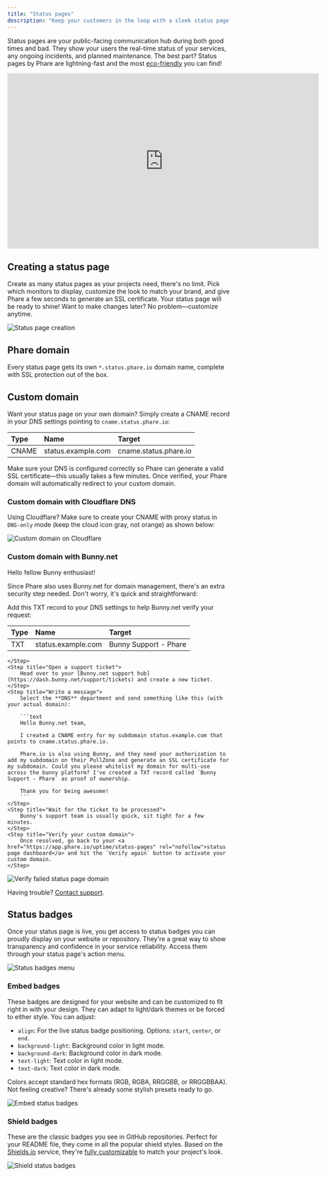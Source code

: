 ```yaml
---
title: "Status pages"
description: "Keep your customers in the loop with a sleek status page. Build trust with transparent communication on incidents and maintenance periods."
---
```


Status pages are your public-facing communication hub during both good times and bad. They show your users the real-time status of your services, any ongoing incidents, and planned maintenance. The best part? Status pages by Phare are lightning-fast and the most [eco-friendly](https://www.websitecarbon.com/website/status-phare-io/) you can find!

<Frame>
    <iframe
        width="704"
        height="396"
        frameborder="0"
        title="Create a status page"
        src="https://iframe.mediadelivery.net/embed/238508/dc0fe30e-efbe-4192-a05c-5a0e6c1d5802?autoplay=false&loop=true&muted=true&preload=true&responsive=true"
        loading="lazy"
        allow="accelerometer;gyroscope;autoplay;encrypted-media;picture-in-picture;fullscreen"
        allowfullscreen
    ></iframe>
</Frame>

## Creating a status page

Create as many status pages as your projects need, there's no limit. Pick which monitors to display, customize the look to match your brand, and give Phare a few seconds to generate an SSL certificate. Your status page will be ready to shine! Want to make changes later? No problem—customize anytime.

<Frame>
    <img
        src="/images/uptime/status-pages/status-pages-creation.webp"
        alt="Status page creation"
    />
</Frame>

## Phare domain

Every status page gets its own `*.status.phare.io` domain name, complete with SSL protection out of the box.

## Custom domain

Want your status page on your own domain? Simply create a CNAME record in your DNS settings pointing to `cname.status.phare.io`:

| Type  | Name               | Target                |
| :---- | :----------------- | :-------------------- |
| CNAME | status.example.com | cname.status.phare.io |

Make sure your DNS is configured correctly so Phare can generate a valid SSL certificate—this usually takes a few minutes. Once verified, your Phare domain will automatically redirect to your custom domain.

### Custom domain with Cloudflare DNS

Using Cloudflare? Make sure to create your CNAME with proxy status in `DNS-only` mode (keep the cloud icon gray, not orange) as shown below:

<Frame>
    <img
        src="/images/uptime/status-pages/custom-domain-cloudflare.webp"
        alt="Custom domain on Cloudflare"
    />
</Frame>

### Custom domain with Bunny.net

Hello fellow Bunny enthusiast!

Since Phare also uses Bunny.net for domain management, there's an extra security step needed. Don't worry, it's quick and straightforward:

<Steps>
    <Step title="Create a TXT record">
        Add this TXT record to your DNS settings to help Bunny.net verify your request:

| Type | Name               | Target                |
| :--- | :----------------- | :-------------------- |
| TXT  | status.example.com | Bunny Support - Phare |

    </Step>
    <Step title="Open a support ticket">
        Head over to your [Bunny.net support hub](https://dash.bunny.net/support/tickets) and create a new ticket.
    </Step>
    <Step title="Write a message">
        Select the **DNS** department and send something like this (with your actual domain):

        ```text
        Hello Bunny.net team,

        I created a CNAME entry for my subdomain status.example.com that points to cname.status.phare.io.

        Phare.io is also using Bunny, and they need your authorization to add my subdomain on their PullZone and generate an SSL certificate for my subdomain. Could you please whitelist my domain for multi-use across the bunny platform? I've created a TXT record called `Bunny Support - Phare` as proof of ownership.

        Thank you for being awesome!
        ```
    </Step>
    <Step title="Wait for the ticket to be processed">
        Bunny's support team is usually quick, sit tight for a few minutes.
    </Step>
    <Step title="Verify your custom domain">
        Once resolved, go back to your <a href="https://app.phare.io/uptime/status-pages" rel="nofollow">status page dashboard</a> and hit the `Verify again` button to activate your custom domain.
    </Step>

</Steps>

<Frame>
    <img
        src="/images/uptime/status-pages/verify-failed-status-page-domain.webp"
        alt="Verify failed status page domain"
    />
</Frame>

Having trouble? [Contact support](https://phare.io/contact).

## Status badges

Once your status page is live, you get access to status badges you can proudly display on your website or repository. They're a great way to show transparency and confidence in your service reliability. Access them through your status page's action menu.

<Frame>
    <img
        src="/images/uptime/status-pages/status-badges-menu.webp"
        alt="Status badges menu"
    />
</Frame>

### Embed badges

These badges are designed for your website and can be customized to fit right in with your design. They can adapt to light/dark themes or be forced to either style. You can adjust:

- `align`: For the live status badge positioning. Options: `start`, `center`, or `end`.
- `background-light`: Background color in light mode.
- `background-dark`: Background color in dark mode.
- `text-light`: Text color in light mode.
- `text-dark`: Text color in dark mode.

Colors accept standard hex formats (RGB, RGBA, RRGGBB, or RRGGBBAA). Not feeling creative? There's already some stylish presets ready to go.

<Frame>
    <img
        src="/images/uptime/status-pages/embed-status-badge.webp"
        alt="Embed status badges"
    />
</Frame>

### Shield badges

These are the classic badges you see in GitHub repositories. Perfect for your README file, they come in all the popular shield styles. Based on the [Shields.io](https://shields.io) service, they're [fully customizable](https://shields.io/badges/endpoint-badge) to match your project's look.

<Frame>
    <img
        src="/images/uptime/status-pages/shield-status-badge.webp"
        alt="Shield status badges"
    />
</Frame>
